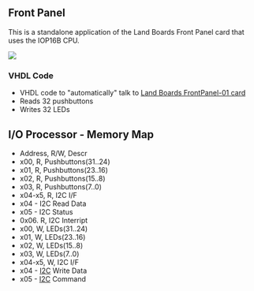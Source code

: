 == Front Panel ==

This is a standalone application of the Land Boards Front Panel card that uses the IOP16B CPU.

<img src="http://land-boards.com/blwiki/images/1/1b/EightBitFrontPanel720px.JPG"></img>

=== VHDL Code ===

* VHDL code to "automatically" talk to [http://land-boards.com/blwiki/index.php?title=Front_Panel_For_8_Bit_Computers Land Boards FrontPanel-01 card]
* Reads 32 pushbuttons
* Writes 32 LEDs

== I/O Processor - Memory Map ==

* Address, R/W, Descr
* x00, R, Pushbuttons(31..24)
* x01, R, Pushbuttons(23..16)
* x02, R, Pushbuttons(15..8)
* x03, R, Pushbuttons(7..0)
* x04-x5, R, I2C I/F
* x04 - I2C Read Data
* x05 - I2C Status
* 0x06. R, I2C Interript
* x00, W, LEDs(31..24)
* x01, W, LEDs(23..16)
* x02, W, LEDs(15..8)
* x03, W, LEDs(7..0)
* x04-x5, W, I2C I/F
* x04 - [https://github.com/douggilliland/Design_A_CPU/tree/main/Peripherals/I2C I2C] Write Data
* x05 - [https://github.com/douggilliland/Design_A_CPU/tree/main/Peripherals/I2C I2C] Command
